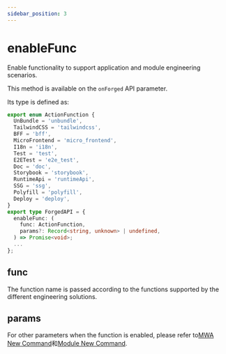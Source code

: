 ```yaml
---
sidebar_position: 3
---
```


# enableFunc

Enable functionality to support application and module engineering scenarios.

This method is available on the `onForged` API parameter.

Its type is defined as:

```ts
export enum ActionFunction {
  UnBundle = 'unbundle',
  TailwindCSS = 'tailwindcss',
  BFF = 'bff',
  MicroFrontend = 'micro_frontend',
  I18n = 'i18n',
  Test = 'test',
  E2ETest = 'e2e_test',
  Doc = 'doc',
  Storybook = 'storybook',
  RuntimeApi = 'runtimeApi',
  SSG = 'ssg',
  Polyfill = 'polyfill',
  Deploy = 'deploy',
}
export type ForgedAPI = {
  enableFunc: (
    func: ActionFunction,
    params?: Record<string, unknown> | undefined,
  ) => Promise<void>;
  ...
};
```

## func

The function name is passed according to the functions supported by the different engineering solutions.

## params

For other parameters when the function is enabled, please refer to[MWA New Command](/guides/topic-detail/generator/config/mwa)和[Module New Command](/guides/topic-detail/generator/config/module).
